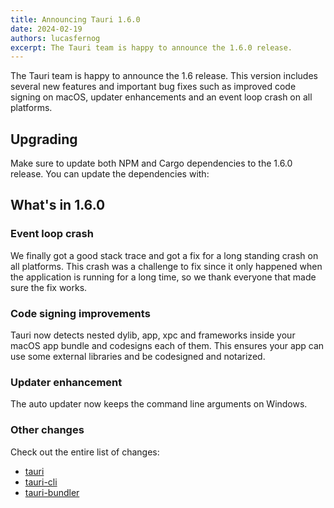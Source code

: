 ```yaml
---
title: Announcing Tauri 1.6.0
date: 2024-02-19
authors: lucasfernog
excerpt: The Tauri team is happy to announce the 1.6.0 release.
---
```



The Tauri team is happy to announce the 1.6 release. This version includes several new features and important bug fixes such as improved code signing on macOS, updater enhancements and an event loop crash on all platforms.

## Upgrading

Make sure to update both NPM and Cargo dependencies to the 1.6.0 release. You can update the dependencies with:

<CommandTabs
  npm="npm install @tauri-apps/cli@v1 @tauri-apps/api@v1"
  yarn="yarn upgrade @tauri-apps/cli@v1 @tauri-apps/api@v1"
  pnpm="pnpm update @tauri-apps/cli@v1 @tauri-apps/api@v1"
  cargo="cargo update"
/>

## What's in 1.6.0

### Event loop crash

We finally got a good stack trace and got a fix for a long standing crash on all platforms.
This crash was a challenge to fix since it only happened when the application is running for a long time,
so we thank everyone that made sure the fix works.

### Code signing improvements

Tauri now detects nested dylib, app, xpc and frameworks inside your macOS app bundle and codesigns each of them. This ensures your app can use some external libraries and be codesigned and notarized.

### Updater enhancement

The auto updater now keeps the command line arguments on Windows.

### Other changes

Check out the entire list of changes:

- [tauri](https://github.com/tauri-apps/tauri/releases/tag/tauri-v1.6.0)
- [tauri-cli](https://github.com/tauri-apps/tauri/releases/tag/tauri-cli-v1.5.10)
- [tauri-bundler](https://github.com/tauri-apps/tauri/releases/tag/tauri-bundler-v1.5.0)
